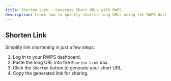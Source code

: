 ```yaml
---
title: Shorten Link - Generate Short URLs with RWPS
description: Learn how to quickly shorten long URLs using the RWPS dashboard. Follow simple steps to generate and share concise, shareable links in no time.
---
```


## Shorten Link
Simplify link shortening in just a few steps:
1. Log in to your RWPS dashboard.
2. Paste the long URL into the `Shorten Link` box.
3. Click the `Shorten` button to generate your short URL.
4. Copy the generated link for sharing.
